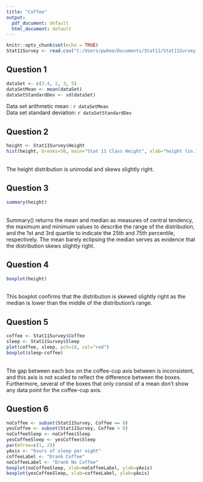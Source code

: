 ```yaml
---
title: "Coffee"
output:
  pdf_document: default
  html_document: default
---
```


```r
knitr::opts_chunk$set(echo = TRUE)
Stat11Survey <- read.csv("C:/Users/pwhee/Documents/Stat11/Stat11Survey (1).csv")
```

## Question 1  
```r
dataSet <- c(3.4, 2, 3, 5)
dataSetMean <- mean(dataSet)
dataSetStandardDev <- sd(dataSet)
```
Data set arithmetic mean : `r dataSetMean`<br>
Data set standard deviation: `r dataSetStandardDev`

## Question 2  
```r
height <- Stat11Survey$Height
hist(height, breaks=50, main="Stat 11 Class Height", xlab="height (in.)", ylab="number of students")
```
<br>The height distribution is unimodal and skews slightly right.

## Question 3  
```r
summary(height)
```
<br>Summary() returns the mean and median as measures of central tendency, the maximum and minimum values to describe the range of the distribution, and the 1st and 3rd quartile to indicate the 25th and 75th percentile, respectively. The mean barely eclipsing the median serves as evidence that the distribution skews slightly right.

## Question 4  
```r
boxplot(height)
```
<br>This boxplot confirms that the distribution is skewed slightly right as the median is lower than the middle of the distribution's range.


## Question 5  
```r
coffee <- Stat11Survey$Coffee
sleep <- Stat11Survey$Sleep
plot(coffee, sleep, pch=18, col="red")
boxplot(sleep~coffee)
```
<br>The gap between each box on the coffee-cup axis between is inconsistent, and this axis is not scaled to reflect the difference between the boxes. Furthermore, several of the boxes that only consist of a mean don't show any data point for the coffee-cup axis.

## Question 6  
```r
noCoffee <- subset(Stat11Survey, Coffee == 0)
yesCoffee <- subset(Stat11Survey, Coffee > 0)
noCoffeeSleep <- noCoffee$Sleep
yesCoffeeSleep <- yesCoffee$Sleep
par(mfrow=c(1, 2))
yAxis <- "hours of sleep per night"
coffeeLabel <- "Drank Coffee"
noCoffeeLabel <- "Drank No Coffee"
boxplot(noCoffeeSleep, xlab=noCoffeeLabel, ylab=yAxis)
boxplot(yesCoffeeSleep, xlab=coffeeLabel, ylab=yAxis)
```